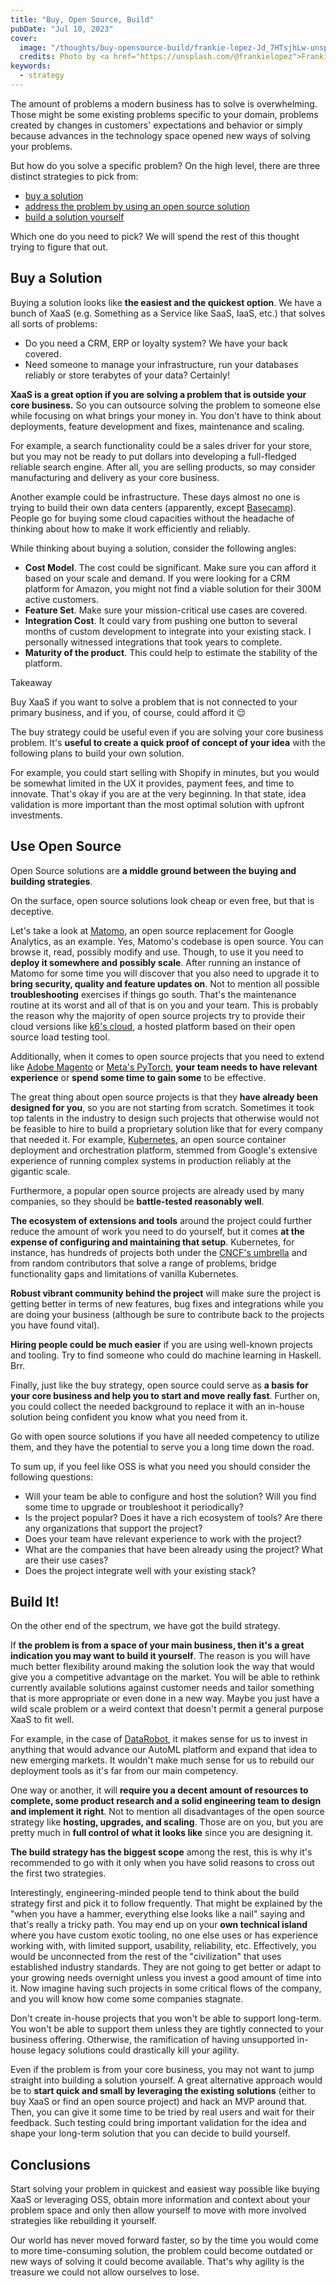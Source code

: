 ```yaml
---
title: "Buy, Open Source, Build"
pubDate: "Jul 10, 2023"
cover: 
  image: "/thoughts/buy-opensource-build/frankie-lopez-Jd_7HTsjhLw-unsplash.jpg"
  credits: Photo by <a href="https://unsplash.com/@frankielopez">Frankie Lopez</a> on <a href="https://unsplash.com/s/photos/feedback">Unsplash</a>
keywords:
  - strategy
---
```


The amount of problems a modern business has to solve is overwhelming. 
Those might be some existing problems specific to your domain, 
problems created by changes in customers' expectations and behavior 
or simply because advances in the technology space opened new ways of solving your problems.

But how do you solve a specific problem? On the high level, there are three distinct strategies to pick from:
- [buy a solution](#buy-a-solution)
- [address the problem by using an open source solution](#use-open-source)
- [build a solution yourself](#build-it)

Which one do you need to pick? We will spend the rest of this thought trying to figure that out.

## Buy a Solution

Buying a solution looks like **the easiest and the quickest option**. 
We have a bunch of XaaS (e.g. Something as a Service like SaaS, IaaS, etc.) that solves all sorts of problems:

- Do you need a CRM, ERP or loyalty system? We have your back covered.
- Need someone to manage your infrastructure, run your databases reliably or store terabytes of your data? Certainly!

**XaaS is a great option if you are solving a problem that is outside your core business.** 
So you can outsource solving the problem to someone else while focusing on what brings your money in. 
You don't have to think about deployments, feature development and fixes, maintenance and scaling.

For example, a search functionality could be a sales driver for your store, 
but you may not be ready to put dollars into developing a full-fledged reliable search engine. 
After all, you are selling products, so may consider manufacturing and delivery as your core business.

Another example could be infrastructure. These days almost no one is trying to build their own data centers (apparently, except [Basecamp](https://world.hey.com/dhh/why-we-re-leaving-the-cloud-654b47e0)). People go for buying some cloud capacities without the headache of thinking about how to make it work efficiently and reliably. 

While thinking about buying a solution, consider the following angles:

- **Cost Model**. The cost could be significant. Make sure you can afford it based on your scale and demand. If you were looking for a CRM platform for Amazon, you might not find a viable solution for their 300M active customers. 
- **Feature Set**. Make sure your mission-critical use cases are covered.
- **Integration Cost**. It could vary from pushing one button to several months of custom development to integrate into your existing stack. I personally witnessed integrations that took years to complete. 
- **Maturity of the product**. This could help to estimate the stability of the platform. 

<aside class="admonition note">
    <p class="admonition-title">Takeaway</p>
    <p class="admonition-body">
    Buy XaaS if you want to solve a problem that is not connected to your primary business, and if you, of course, could afford it 😌
    </p>
</aside>

The buy strategy could be useful even if you are solving your core business problem. 
It's **useful to create a quick proof of concept of your idea** with the following plans to build your own solution.

For example, you could start selling with Shopify in minutes, 
but you would be somewhat limited in the UX it provides, payment fees, and time to innovate. That's okay if you are at the very beginning. In that state, idea validation is more important than the most optimal solution with upfront investments.

## Use Open Source

Open Source solutions are **a middle ground between the buying and building strategies**. 

On the surface, open source solutions look cheap or even free, but that is deceptive.

Let's take a look at [Matomo](https://github.com/matomo-org/matomo), an open source replacement for Google Analytics, as an example. 
Yes, Matomo's codebase is open source. You can browse it, read, possibly modify and use. Though, to use it you need to **deploy it somewhere and possibly scale**.
After running an instance of Matomo for some time you will discover that you also need to upgrade it to **bring security, quality and feature updates on**. 
Not to mention all possible **troubleshooting** exercises if things go south. That's the maintenance routine at its worst and all of that is on you and your team. This is probably the reason why the majority of open source projects try to provide their cloud versions like [k6's cloud](https://k6.io/docs/cloud/), a hosted platform based on their open source load testing tool. 

Additionally, when it comes to open source projects that you need to extend like [Adobe Magento](https://github.com/magento/magento2) or [Meta's PyTorch](https://github.com/pytorch/pytorch), **your team needs to have relevant experience** or **spend some time to gain some** to be effective.

The great thing about open source projects is that they **have already been designed for you**, so you are not starting from scratch. 
Sometimes it took top talents in the industry to design such projects that otherwise would not be feasible to hire to build a proprietary solution like that for every company that needed it.
For example, [Kubernetes](https://github.com/kubernetes/kubernetes), an open source container deployment and orchestration platform, stemmed from Google's extensive experience of running complex systems in production reliably at the gigantic scale.

Furthermore, a popular open source projects are already used by many companies, so they should be **battle-tested reasonably well**.

**The ecosystem of extensions and tools** around the project could further reduce the amount of work you need to do yourself, but it comes **at the expense of configuring and maintaining that setup**. 
Kubernetes, for instance, has hundreds of projects both under the [CNCF's umbrella](https://landscape.cncf.io/) and from random contributors that solve a range of problems, bridge functionality gaps and limitations of vanilla Kubernetes.

**Robust vibrant community behind the project** will make sure the project is getting better in terms of new features, bug fixes and integrations while you are doing your business (although be sure to contribute back to the projects you have found vital).

**Hiring people could be much easier** if you are using well-known projects and tooling. Try to find someone who could do machine learning in Haskell. Brr.

Finally, just like the buy strategy, open source could serve as **a basis for your core business and help you to start and move really fast**. Further on, you could collect the needed background to replace it with an in-house solution being confident you know what you need from it.

<Quote>Go with open source solutions if you have all needed competency to utilize them, and they have the potential to serve you a long time down the road.</Quote>

To sum up, if you feel like OSS is what you need you should consider the following questions:

- Will your team be able to configure and host the solution? Will you find some time to upgrade or troubleshoot it periodically?
- Is the project popular? Does it have a rich ecosystem of tools? Are there any organizations that support the project?
- Does your team have relevant experience to work with the project?
- What are the companies that have been already using the project? What are their use cases?
- Does the project integrate well with your existing stack?

## Build It!

On the other end of the spectrum, we have got the build strategy. 

If **the problem is from a space of your main business, then it's a great indication you may want to build it yourself**.
The reason is you will have much better flexibility around making the solution look the way that would give you a competitive advantage on the market.
You will be able to rethink currently available solutions against customer needs and tailor something that is more appropriate or even done in a new way.
Maybe you just have a wild scale problem or a weird context that doesn't permit a general purpose XaaS to fit well.

For example, in the case of [DataRobot](https://datarobot.com/), it makes sense for us to invest in anything that would advance our AutoML platform and expand that idea to new emerging markets. It wouldn't make much sense for us to rebuild our deployment tools as it's far from our main competency.

One way or another, it will **require you a decent amount of resources to complete, some product research and a solid engineering team to design and implement it right**. 
Not to mention all disadvantages of the open source strategy like **hosting, upgrades, and scaling**. Those are on you, but you are pretty much in **full control of what it looks like** since you are designing it.

**The build strategy has the biggest scope** among the rest, this is why it's recommended to go with it only when you have solid reasons to cross out the first two strategies.

Interestingly, engineering-minded people tend to think about the build strategy first and pick it to follow frequently. 
That might be explained by the "when you have a hammer, everything else looks like a nail" saying and that's really a tricky path.
You may end up on your **own technical island** where you have custom exotic tooling, no one else uses or has experience working with, with limited support, usability, reliability, etc. 
Effectively, you would be unconnected from the rest of the "civilization" that uses established industry standards.
They are not going to get better or adapt to your growing needs overnight unless you invest a good amount of time into it. 
Now imagine having such projects in some critical flows of the company, and you will know how come some companies stagnate.

<Quote>
Don't create in-house projects that you won't be able to support long-term. 
You won't be able to support them unless they are tightly connected to your business offering.
Otherwise, the ramification of having unsupported in-house legacy solutions could drastically kill your agility.
</Quote>

Even if the problem is from your core business, you may not want to jump straight into building a solution yourself.
A great alternative approach would be to **start quick and small by leveraging the existing solutions** (either to buy XaaS or find an open source project) and hack an MVP around that.
Then, you can give it some time to be tried by real users and wait for their feedback. 
Such testing could bring important validation for the idea and shape your long-term solution that you can decide to build yourself.

## Conclusions

Start solving your problem in quickest and easiest way possible like buying XaaS or leveraging OSS, obtain more information and 
context about your problem space and only then allow yourself to move with more involved strategies like rebuilding it yourself. 

Our world has never moved forward faster, so by the time you would come to more time-consuming solution, 
the problem could become outdated or new ways of solving it could become available. That's why agility is the treasure we could not allow ourselves to lose.
